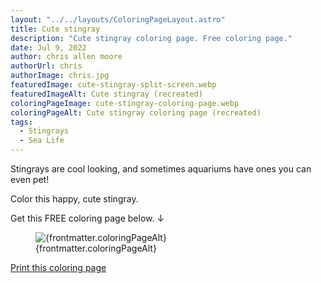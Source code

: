 ```yaml
---
layout: "../../layouts/ColoringPageLayout.astro"
title: Cute stingray
description: "Cute stingray coloring page. Free coloring page."
date: Jul 9, 2022
author: chris allen moore
authorUrl: chris
authorImage: chris.jpg
featuredImage: cute-stingray-split-screen.webp
featuredImageAlt: Cute stingray (recreated)
coloringPageImage: cute-stingray-coloring-page.webp
coloringPageAlt: Cute stingray coloring page (recreated)
tags:
  - Stingrays
  - Sea Life
---
```


Stingrays are cool looking, and sometimes aquariums have ones you can even pet!

Color this happy, cute stingray.

Get this FREE coloring page below. ↓

<figure class="text-center mt-0">
  <img
    src={`/images/coloring-pages/${frontmatter.coloringPageImage}`}
    alt={frontmatter.coloringPageAlt}
    class="w-full"
  />
  <figcaption class="text-sm">{frontmatter.coloringPageAlt}</figcaption>
</figure>

<div class="text-center">
  <a
    target="_blank"
    href={`/images/coloring-pages/${frontmatter.coloringPageImage}/`}
    class="no-underline bg-paradiso-600 hover:bg-paradiso-700 text-white py-4 px-5 rounded-full leading-normal"
  >
    <span>Print this coloring page</span>
  </a>
</div>

